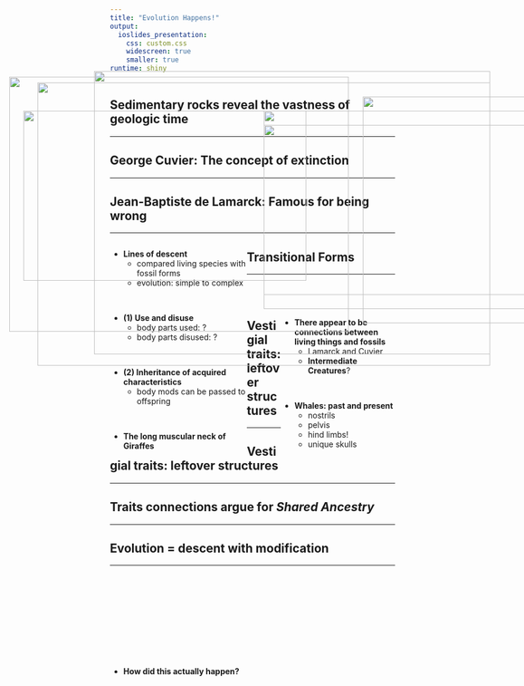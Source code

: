 ```yaml
---
title: "Evolution Happens!"
output: 
  ioslides_presentation:
    css: custom.css
    widescreen: true
    smaller: true
runtime: shiny
---
```


## Sedimentary rocks reveal the vastness of geologic time
<hr>

<IMG STYLE="position:absolute; TOP:180px; LEFT:200px; WIDTH:700px; HEIGHT:500px" SRC="images/SedimentaryStrata.jpg">

## George Cuvier: The concept of extinction
<hr>

<IMG STYLE="position:absolute; TOP:180px; LEFT:200px; WIDTH:700px; HEIGHT:500px" SRC="images/mastodon.jpg">

## Jean-Baptiste de Lamarck: Famous for being wrong
<hr>

<div style="float: left; width: 48%;">

* **Lines of descent**
    + compared living species with fossil forms
    + evolution: simple to complex

<br/>

* **(1) Use and disuse**
    + body parts used: ?
    + body parts disused: ?

<br/>

* **(2) Inheritance of acquired characteristics**
    + body mods can be passed to offspring
    
<br/>

* **The long muscular neck of Giraffes**

</div>

<IMG STYLE="position:absolute; TOP:275px; LEFT:500px; WIDTH:550px; HEIGHT:325px" SRC="images/giraffe.jpg">

## Transitional Forms
<hr>
<br/>
<br/>

<IMG STYLE="position:absolute; TOP:250px; LEFT:75px; WIDTH:500px; HEIGHT:300px" SRC="images/nostril_migration.gif">

<div style="float: right; width: 40%;">

* **There appear to be connections between living things and fossils**
    + Lamarck and Cuvier
    + **Intermediate Creatures**?


<br/>

* **Whales: past and present**
    + nostrils
    + pelvis
    + hind limbs!
    + unique skulls

</div>

## Vestigial traits: leftover structures
<hr>

<IMG STYLE="position:absolute; TOP:190px; LEFT:50px; WIDTH:600px; HEIGHT:450px" SRC="images/whales2.jpg">

## Vestigial traits: leftover structures
<hr>

<IMG STYLE="position:absolute; TOP:190px; LEFT:50px; WIDTH:600px; HEIGHT:450px" SRC="images/whales2.jpg">

<IMG STYLE="position:absolute; TOP:225px; LEFT:675px; WIDTH:400px; HEIGHT:400px" SRC="images/humans.jpg">

## Traits connections argue for *Shared Ancestry*
<hr>

<IMG STYLE="position:absolute; TOP:200px; LEFT:100px; WIDTH:800px; HEIGHT:500px" SRC="images/TransitionToSea.jpg">

## Evolution = descent with modification
<hr>
<br/>
<br/>
<br/>
<br/>
<br/>
<br/>
<br/>
<br/>

<div style="float: left; width: 48%;">

* **How did this actually happen?**

</div>

<IMG STYLE="position:absolute; TOP:250px; LEFT:500px; WIDTH:550px; HEIGHT:325px" SRC="images/giraffe.jpg">
